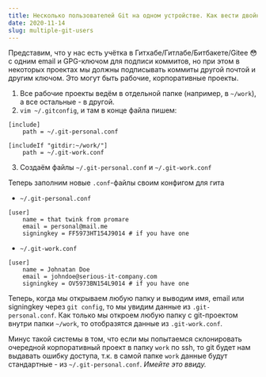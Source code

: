 ```yaml
---
title: Несколько пользователей Git на одном устройстве. Как вести двойную жизнь
date: 2020-11-14
slug: multiple-git-users
---
```


Представим, что у нас есть учётка в Гитхабе/Гитлабе/Битбакете/Gitee 😳 с одним email и GPG-ключом для подписи коммитов, но при этом в некоторых проектах мы должны подписывать коммиты другой почтой и другим ключом. Это могут быть рабочие, корпоративные проекты.

1. Все рабочие проекты ведём в отдельной папке (например, в `~/work`), а все остальные - в другой.
2. `vim ~/.gitconfig`, и там в конце файла пишем:
```
[include]
	path = ~/.git-personal.conf

[includeIf "gitdir:~/work/"]
	path = ~/.git-work.conf
```
3. Создаём файлы `~/.git-personal.conf` и `~/.git-work.conf`

Теперь заполним новые `.conf`-файлы своим конфигом для гита
- `~/.git-personal.conf`

```
[user]
	name = that twink from promare
	email = personal@mail.me
	signingkey = FF5973HT154J9014 # if you have one
```

- `~/.git-work.conf`

```
[user]
	name = Johnatan Doe
	email = johndoe@serious-it-company.com
	signingkey = OV5973BN154L9014 # if you have one
```

Теперь, когда мы открываем любую папку и выводим имя, email или signingkey через `git config`, то мы увидим данные из `.git-personal.conf`. Как только мы откроем любую папку с git-проектом внутри папки `~/work`, то отобразятся данные из `.git-work.conf`.

Минус такой системы в том, что если мы попытаемся склонировать очередной корпоративный проект в папку `work` по ssh, то git будет нам выдавать ошибку доступа, т.к. в самой папке `work` данные будут стандартные - из `~/.git-personal.conf`. *Имейте это ввиду.*